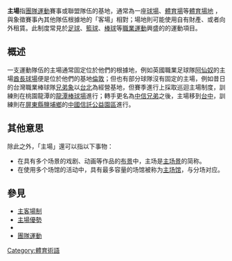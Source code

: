 '''主場'''指[[團隊運動|團隊運動]]賽事或聯盟隊伍的基地，通常為一座[[球場|球場]]、[[體育場|體育場]]等[[體育場地|體育場地]] ，與象徵賽事內其他隊伍根據地的「客場」相對；場地則可能使用自有財產、或者向外租賃。此制度常見於[[足球|足球]]、[[籃球|籃球]]、[[棒球|棒球]]等[[職業運動|職業運動]]興盛的的運動項目。

== 概述==
一支運動隊伍的主場通常固定位於他們的根據地，例如英國職業足球隊[[阿仙奴|阿仙奴]]的主場[[酋長球場|酋長球場]]便是位於他們的基地[[倫敦|倫敦]]；但也有部分球隊沒有固定的主場，例如昔日的台灣職業棒球隊[[兄弟象|兄弟象]]以[[台北|台北]]為經營基地，但賽季進行上採取巡迴主場制度，訓練則在桃園龍潭的[[龍潭棒球場|龍潭棒球場]]進行；轉手更名為[[中信兄弟|中信兄弟]]之後，主場移到[[台中|台中]]，訓練則在[[屏東縣|屏東縣]][[鹽埔鄉|鹽埔鄉]]的[[中國信託公益園區|中國信託公益園區]]進行。

== 其他意思 ==
除此之外，「主場」還可以指以下事物：
* 在具有多个场景的戏剧、动画等作品的[[布景|布景]]中，主场是[[主场景|主场景]]的简称。
* 在使用多个场馆的活动中，具有最多容量的场馆被称为[[主场馆|主场馆]]，与分场对应。

== 參見 ==
* [[主客場制|主客場制]]
* [[主場優勢|主場優勢]]
* {{link-en|客場|Road (sports)}}
* [[團隊運動|團隊運動]]

[[Category:體育術語|Category:體育術語]]